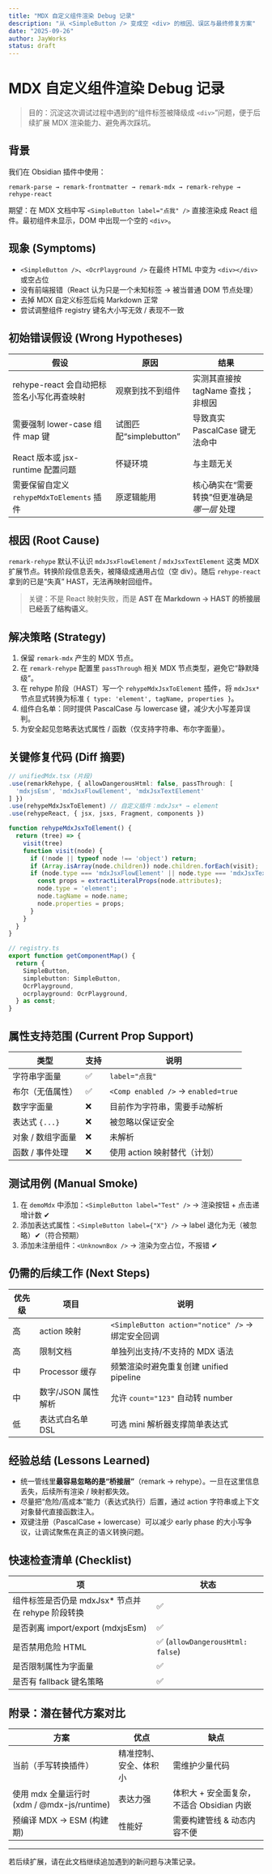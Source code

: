 ```yaml
---
title: "MDX 自定义组件渲染 Debug 记录"
description: "从 <SimpleButton /> 变成空 <div> 的根因、误区与最终修复方案"
date: "2025-09-26"
author: JayWorks
status: draft
---
```


# MDX 自定义组件渲染 Debug 记录

> 目的：沉淀这次调试过程中遇到的“组件标签被降级成 `<div>`”问题，便于后续扩展 MDX 渲染能力、避免再次踩坑。

## 背景

我们在 Obsidian 插件中使用：

```
remark-parse → remark-frontmatter → remark-mdx → remark-rehype → rehype-react
```

期望：在 MDX 文档中写 `<SimpleButton label="点我" />` 直接渲染成 React 组件。最初组件未显示，DOM 中出现一个空的 `<div>`。

## 现象 (Symptoms)

- `<SimpleButton />`、`<OcrPlayground />` 在最终 HTML 中变为 `<div></div>` 或空占位
- 没有前端报错（React 认为只是一个未知标签 → 被当普通 DOM 节点处理）
- 去掉 MDX 自定义标签后纯 Markdown 正常
- 尝试调整组件 registry 键名大小写无效 / 表现不一致

## 初始错误假设 (Wrong Hypotheses)

| 假设 | 原因 | 结果 |
| ---- | ---- | ---- |
| rehype-react 会自动把标签名小写化再查映射 | 观察到找不到组件 | 实测其直接按 tagName 查找；非根因 |
| 需要强制 lower-case 组件 map 键 | 试图匹配“simplebutton” | 导致真实 PascalCase 键无法命中 |
| React 版本或 jsx-runtime 配置问题 | 怀疑环境 | 与主题无关 |
| 需要保留自定义 `rehypeMdxToElements` 插件 | 原逻辑能用 | 核心确实在“需要转换”但更准确是 *哪一层* 处理 |

## 根因 (Root Cause)

`remark-rehype` 默认不认识 `mdxJsxFlowElement` / `mdxJsxTextElement` 这类 MDX 扩展节点。转换阶段信息丢失，被降级成通用占位（空 div）。随后 `rehype-react` 拿到的已是“失真” HAST，无法再映射回组件。

> 关键：不是 React 映射失败，而是 **AST 在 Markdown → HAST 的桥接层已经丢了结构语义**。

## 解决策略 (Strategy)

1. 保留 `remark-mdx` 产生的 MDX 节点。
2. 在 `remark-rehype` 配置里 `passThrough` 相关 MDX 节点类型，避免它“静默降级”。
3. 在 rehype 阶段（HAST）写一个 `rehypeMdxJsxToElement` 插件，将 `mdxJsx*` 节点显式转换为标准 `{ type: 'element', tagName, properties }`。
4. 组件白名单：同时提供 PascalCase 与 lowercase 键，减少大小写差异误判。
5. 为安全起见忽略表达式属性 / 函数（仅支持字符串、布尔字面量）。

## 关键修复代码 (Diff 摘要)

```ts
// unifiedMdx.tsx (片段)
.use(remarkRehype, { allowDangerousHtml: false, passThrough: [
  'mdxjsEsm', 'mdxJsxFlowElement', 'mdxJsxTextElement'
] })
.use(rehypeMdxJsxToElement) // 自定义插件：mdxJsx* → element
.use(rehypeReact, { jsx, jsxs, Fragment, components })
```

```ts
function rehypeMdxJsxToElement() {
  return (tree) => {
    visit(tree)
    function visit(node) {
      if (!node || typeof node !== 'object') return;
      if (Array.isArray(node.children)) node.children.forEach(visit);
      if (node.type === 'mdxJsxFlowElement' || node.type === 'mdxJsxTextElement') {
        const props = extractLiteralProps(node.attributes);
        node.type = 'element';
        node.tagName = node.name;
        node.properties = props;
      }
    }
  }
}
```

```ts
// registry.ts
export function getComponentMap() {
  return {
    SimpleButton,
    simplebutton: SimpleButton,
    OcrPlayground,
    ocrplayground: OcrPlayground,
  } as const;
}
```

## 属性支持范围 (Current Prop Support)

| 类型 | 支持 | 说明 |
| ---- | ---- | ---- |
| 字符串字面量 | ✅ | `label="点我"` |
| 布尔（无值属性） | ✅ | `<Comp enabled />` → `enabled=true` |
| 数字字面量 | ❌ | 目前作为字符串，需要手动解析 |
| 表达式 `{...}` | ❌ | 被忽略以保证安全 |
| 对象 / 数组字面量 | ❌ | 未解析 |
| 函数 / 事件处理 | ❌ | 使用 action 映射替代（计划） |

## 测试用例 (Manual Smoke)

1. 在 `demoMdx` 中添加：`<SimpleButton label="Test" />` → 渲染按钮 + 点击递增计数 ✔
2. 添加表达式属性：`<SimpleButton label={"X"} />` → label 退化为无（被忽略）✔（符合预期）
3. 添加未注册组件：`<UnknownBox />` → 渲染为空占位，不报错 ✔

## 仍需的后续工作 (Next Steps)

| 优先级 | 项目 | 说明 |
| ------ | ---- | ---- |
| 高 | action 映射 | `<SimpleButton action="notice" />` → 绑定安全回调 |
| 高 | 限制文档 | 单独列出支持/不支持的 MDX 语法 |
| 中 | Processor 缓存 | 频繁渲染时避免重复创建 unified pipeline |
| 中 | 数字/JSON 属性解析 | 允许 `count="123"` 自动转 number |
| 低 | 表达式白名单 DSL | 可选 mini 解析器支撑简单表达式 |

## 经验总结 (Lessons Learned)

- 统一管线里**最容易忽略的是“桥接层”**（remark → rehype）。一旦在这里信息丢失，后续所有渲染 / 映射都失效。
- 尽量把“危险/高成本”能力（表达式执行）后置，通过 action 字符串或上下文对象替代直接函数注入。
- 双键注册（PascalCase + lowercase）可以减少 early phase 的大小写争议，让调试聚焦在真正的语义转换问题。

## 快速检查清单 (Checklist)

| 项 | 状态 |
| --- | --- |
| 组件标签是否仍是 mdxJsx* 节点并在 rehype 阶段转换 | ✅ |
| 是否剥离 import/export (mdxjsEsm) | ✅ |
| 是否禁用危险 HTML | ✅ (`allowDangerousHtml: false`) |
| 是否限制属性为字面量 | ✅ |
| 是否有 fallback 键名策略 | ✅ |

## 附录：潜在替代方案对比

| 方案 | 优点 | 缺点 |
| ---- | ---- | ---- |
| 当前（手写转换插件） | 精准控制、安全、体积小 | 需维护少量代码 |
| 使用 mdx 全量运行时 (xdm / @mdx-js/runtime) | 表达力强 | 体积大 + 安全面复杂，不适合 Obsidian 内嵌 |
| 预编译 MDX → ESM (构建期) | 性能好 | 需要构建管线 & 动态内容不便 |

---

若后续扩展，请在此文档继续追加遇到的新问题与决策记录。

